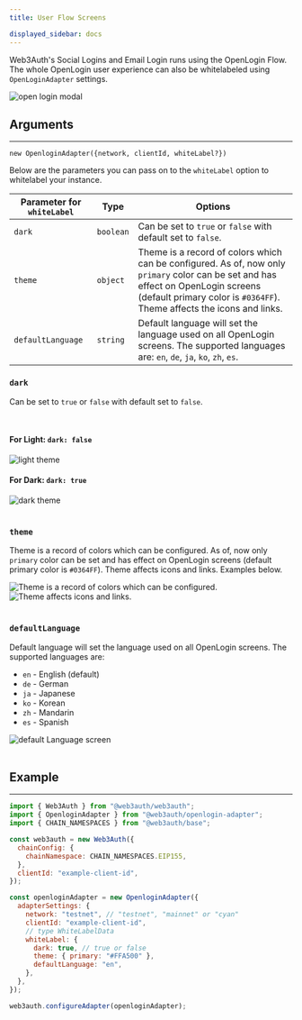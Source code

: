 ```yaml
---
title: User Flow Screens

displayed_sidebar: docs
---
```



Web3Auth's Social Logins and Email Login runs using the OpenLogin Flow. The whole OpenLogin user experience can also be whitelabeled using
`OpenLoginAdapter` settings.

<div>
  <img style={{ minWidth: "250px", maxWidth: "300px" }} src={Image2} alt="open login modal" />
</div>

## Arguments

---

`new OpenloginAdapter({network, clientId, whiteLabel?})`

Below are the parameters you can pass on to the `whiteLabel` option to whitelabel your instance.

| Parameter for `whiteLabel` | Type      | Options                                                                                                                                                                                                      |
| -------------------------- | --------- | ------------------------------------------------------------------------------------------------------------------------------------------------------------------------------------------------------------ |
| `dark`                     | `boolean` | Can be set to `true` or `false` with default set to `false`.                                                                                                                                                 |
| `theme`                    | `object`  | Theme is a record of colors which can be configured. As of, now only `primary` color can be set and has effect on OpenLogin screens (default primary color is `#0364FF`). Theme affects the icons and links. |
| `defaultLanguage`          | `string`  | Default language will set the language used on all OpenLogin screens. The supported languages are: `en`, `de`, `ja`, `ko`, `zh`, `es`.                                                                       |

### `dark`

Can be set to `true` or `false` with default set to `false`.

<br />

<div class="text-image-column">
  <div>
    <h4>
      For Light: <code>dark: false</code>
    </h4>
    <img style={{ display: "block", maxHeight: "500px", alignSelf: "center" }} src={Image3} alt="light theme" />
  </div>
  <div>
    <h4>
      For Dark: <code>dark: true</code>
    </h4>
    <img style={{ display: "block", maxHeight: "500px", alignSelf: "center" }} src={Image4} alt="dark theme" />
  </div>
</div>

<br />

### `theme`

Theme is a record of colors which can be configured. As of, now only `primary` color can be set and has effect on OpenLogin screens (default primary
color is `#0364FF`). Theme affects icons and links. Examples below.

<div class="text-image-column">
  <div>
    <img
      style={{ display: "block", maxHeight: "500px", alignSelf: "center" }}
      src={Image5}
      alt="Theme is a record of colors which can be configured."
    />
  </div>
  <div>
    <img style={{ display: "block", maxHeight: "500px", alignSelf: "center" }} src={Image6} alt="Theme affects icons and links." />
  </div>
</div>
<br />

### `defaultLanguage`

Default language will set the language used on all OpenLogin screens. The supported languages are:

<div class="text-image-column">
  <div style={{ flexGrow: "1", minWidth: "200px" }}>
    <ul>
      <li>
        <code>en</code> - English (default)
      </li>
      <li>
        <code>de</code> - German
      </li>
      <li>
        <code>ja</code> - Japanese
      </li>
      <li>
        <code>ko</code> - Korean
      </li>
      <li>
        <code>zh</code> - Mandarin
      </li>
      <li>
        <code>es</code> - Spanish
      </li>
    </ul>
  </div>
  <div>
    <img style={{ width: "100%", maxWidth: "500px" }} src={Image7} alt="default Language screen" />
  </div>
</div>
<br />

## Example

---

```js
import { Web3Auth } from "@web3auth/web3auth";
import { OpenloginAdapter } from "@web3auth/openlogin-adapter";
import { CHAIN_NAMESPACES } from "@web3auth/base";

const web3auth = new Web3Auth({
  chainConfig: {
    chainNamespace: CHAIN_NAMESPACES.EIP155,
  },
  clientId: "example-client-id",
});

const openloginAdapter = new OpenloginAdapter({
  adapterSettings: {
    network: "testnet", // "testnet", "mainnet" or "cyan"
    clientId: "example-client-id",
    // type WhiteLabelData
    whiteLabel: {
      dark: true, // true or false
      theme: { primary: "#FFA500" },
      defaultLanguage: "en",
    },
  },
});

web3auth.configureAdapter(openloginAdapter);
```
